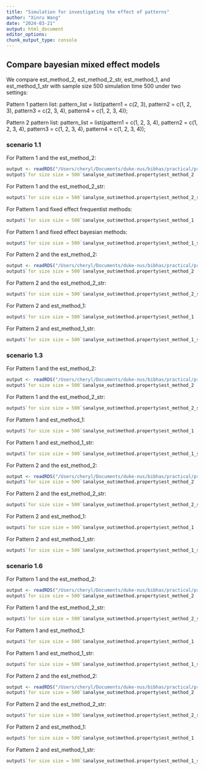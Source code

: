 ```yaml
---
title: "Simulation for investigating the effect of patterns"
author: "Xinru Wang"
date: "2024-03-21"
output: html_document
editor_options: 
chunk_output_type: console
---
```


 
## Compare bayesian mixed effect models

We compare est_method_2, est_method_2_str, est_method_1, and est_method_1_str with sample size 500 simulation time 500 under two settings:

Pattern 1 pattern list: pattern_list = list(pattern1 = c(2, 3), pattern2 = c(1, 2, 3), pattern3 = c(2, 3, 4), pattern4 = c(1, 2, 3, 4));

Pattern 2 pattern list: pattern_list = list(pattern1 = c(1, 2, 3, 4), pattern2 = c(1, 2, 3, 4), pattern3 = c(1, 2, 3, 4), pattern4 = c(1, 2, 3, 4));

### scenario 1.1

For Pattern 1  and the est_method_2:

```r
output <- readRDS("/Users/cheryl/Documents/duke-nus/bibhas/practical/practical/Code/Run_output/scenarioscenario1.1_iter500.rds")
output$`for size size = 500`$analyse_out$method.property$est_method_2
```

For Pattern 1 and the est_method_2_str:

```r
output$`for size size = 500`$analyse_out$method.property$est_method_2_str
```

For Pattern 1 and fixed effect frequentist methods:

```r
output$`for size size = 500`$analyse_out$method.property$est_method_1
```

For Pattern 1 and fixed effect bayesian methods:

```r
output$`for size size = 500`$analyse_out$method.property$est_method_1_str
```

For Pattern 2 and the est_method_2:

```r
output <- readRDS("/Users/cheryl/Documents/duke-nus/bibhas/practical/practical/Code/Run_output/scenarioscenario1.1_iter500_pattern_same.rds")
output$`for size size = 500`$analyse_out$method.property$est_method_2
```
 
For Pattern 2 and the est_method_2_str:

```r
output$`for size size = 500`$analyse_out$method.property$est_method_2_str
```
 
For Pattern 2 and est_method_1:

```r
output$`for size size = 500`$analyse_out$method.property$est_method_1
```

For Pattern 2 and est_method_1_str:

```r
output$`for size size = 500`$analyse_out$method.property$est_method_1_str
```


### scenario 1.3

For Pattern 1  and the est_method_2:

```r
output <- readRDS("/Users/cheryl/Documents/duke-nus/bibhas/practical/practical/Code/Run_output/scenarioscenario1.3_iter500.rds")
output$`for size size = 500`$analyse_out$method.property$est_method_2
```

For Pattern 1 and the est_method_2_str:

```r
output$`for size size = 500`$analyse_out$method.property$est_method_2_str
```

For Pattern 1 and est_method_1:

```r
output$`for size size = 500`$analyse_out$method.property$est_method_1
```

For Pattern 1 and est_method_1_str:

```r
output$`for size size = 500`$analyse_out$method.property$est_method_1_str
```

For Pattern 2 and the est_method_2:

```r
output <- readRDS("/Users/cheryl/Documents/duke-nus/bibhas/practical/practical/Code/Run_output/scenarioscenario1.3_iter500_pattern_same.rds")
output$`for size size = 500`$analyse_out$method.property$est_method_2
```
 
For Pattern 2 and the est_method_2_str:

```r
output$`for size size = 500`$analyse_out$method.property$est_method_2_str
```

For Pattern 2 and est_method_1:

```r
output$`for size size = 500`$analyse_out$method.property$est_method_1
```

For Pattern 2 and est_method_1_str:

```r
output$`for size size = 500`$analyse_out$method.property$est_method_1_str
```

### scenario 1.6

For Pattern 1  and the est_method_2:

```r
output <- readRDS("/Users/cheryl/Documents/duke-nus/bibhas/practical/practical/Code/Run_output/scenarioscenario1.6_iter500.rds")
output$`for size size = 500`$analyse_out$method.property$est_method_2
```

For Pattern 1 and the est_method_2_str:

```r
output$`for size size = 500`$analyse_out$method.property$est_method_2_str
```

For Pattern 1 and est_method_1:

```r
output$`for size size = 500`$analyse_out$method.property$est_method_1
```

For Pattern 1 and est_method_1_str:

```r
output$`for size size = 500`$analyse_out$method.property$est_method_1_str
```

For Pattern 2 and the est_method_2:

```r
output <- readRDS("/Users/cheryl/Documents/duke-nus/bibhas/practical/practical/Code/Run_output/scenarioscenario1.6_iter500_pattern_same.rds")
output$`for size size = 500`$analyse_out$method.property$est_method_2
```
 
For Pattern 2 and the est_method_2_str:

```r
output$`for size size = 500`$analyse_out$method.property$est_method_2_str
```

For Pattern 2 and est_method_1:

```r
output$`for size size = 500`$analyse_out$method.property$est_method_1
```

For Pattern 2 and est_method_1_str:

```r
output$`for size size = 500`$analyse_out$method.property$est_method_1_str
```
